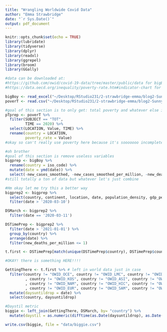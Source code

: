 ```yaml
---
title: "Wrangling Worldwide Covid Data"
author: "Emma Strawbridge"
date: "`r Sys.Date()`"
output: pdf_document
---
```


```r
knitr::opts_chunk$set(echo = TRUE)
library(lubridate)
library(tidyverse)
library(dplyr)
library(readxl)
library(ggrepel)
library(broom)
library(GGally)

#data can be downloaded at:
#https://github.com/owid/covid-19-data/tree/master/public/data for bigBoy
#https://data.oecd.org/inequality/poverty-rate.htm#indicator-chart for poverT -- unused but explored

bigBoy <- read_excel("~/Desktop/RStudio231/2-strawbridge-emma/blog2-SunnyDay/emma/data/oc.xlsx")
poverT <- read.csv("~/Desktop/RStudio231/2-strawbridge-emma/blog2-SunnyDay/emma/data/pc.csv")

```

```r
#goal of this section is to only get: total poverty and whatever else i don't need OUT
pTprep <- poverT %>%
  filter(SUBJECT == "TOT",
         TIME == 2020) %>%
  select(LOCATION, Value, TIME) %>%
  rename(country = LOCATION,
         poverty_rate = Value)
#okay so can't really use poverty here because it's sooooooo incomplete. but the thought was there I guess
```

```r
#oh brother
#goal of this section is remove useless variables
bigprep <- bigBoy %>%
  rename(country = iso_code) %>%
  mutate(date = ymd(date)) %>%
  select(-new_cases_smoothed, -new_cases_smoothed_per_million, -new_deaths_smoothed, -new_deaths_smoothed_per_million, -new_tests_smoothed, -new_tests_smoothed_per_thousand, -new_vaccinations_smoothed, -new_vaccinations_smoothed_per_million, -new_people_vaccinated_smoothed, -new_people_vaccinated_smoothed_per_hundred) 
#still totally a ton of data but whatever let's just combine
```

```r
#Hm okay let me try this a better way
bigprep2 <- bigprep %>%
  select(country, continent, location, date, population_density, gdp_per_capita, hospital_beds_per_thousand, cardiovasc_death_rate, diabetes_prevalence, handwashing_facilities, people_vaccinated_per_hundred, new_deaths_per_million) %>%
  filter(date > '2020-03-10')

DSMarch <- bigprep2 %>%
  filter(date == '2020-03-11')

DSTimePrep <- bigprep2 %>%
  filter(date > '2021-01-01') %>%
  group_by(country) %>%
  arrange(date) %>%
  filter(new_deaths_per_million <= 1)

t.first <- DSTimePrep[match(unique(DSTimePrep$country), DSTimePrep$country),]

#OKAY! there is something HERE!!!!

GettingThere <- t.first %>% # left in world data just in case
  filter(country != "OWID_OCE", country != "OWID_LMC", country != "OWID_LIC"
         , country != "OWID_KOS", country != "OWID_ASI", country != "OWID_AFR"
         , country != "OWID_NAM", country != "OWID_HIC", country != "OWID_EUN"
         , country != "OWID_EUR", country != "OWID_SAM", country != "OWID_UMC") %>%
  mutate(daysuntildrop = date) %>%
  select(country, daysuntildrop)

#Daystil metric
biggie <- left_join(GettingThere, DSMarch, by= "country") %>%
  mutate(daystil = as.numeric(difftime(as.Date(daysuntildrop), as.Date(date), units = c("days"))))

write.csv(biggie, file = "data/biggie.csv")

```

